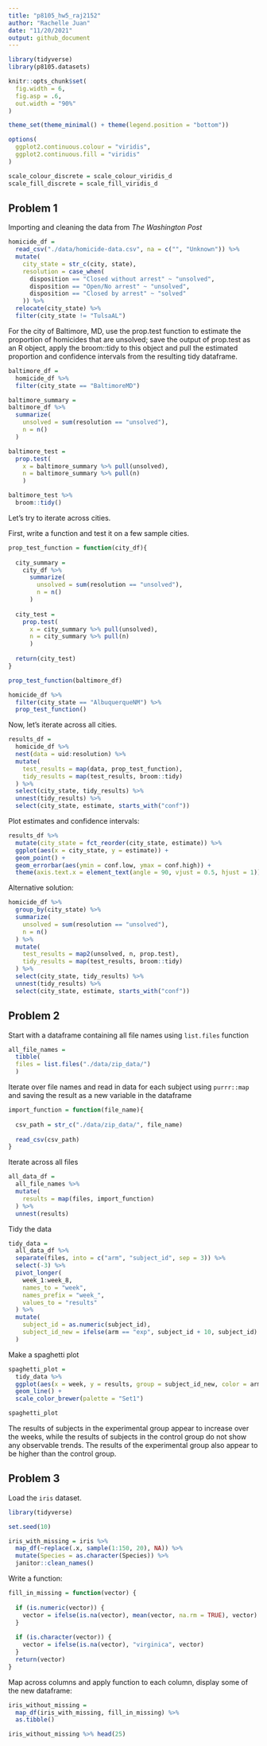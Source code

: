 ```yaml
---
title: "p8105_hw5_raj2152"
author: "Rachelle Juan"
date: "11/20/2021"
output: github_document
---
```


```r
library(tidyverse)
library(p8105.datasets)

knitr::opts_chunk$set(
  fig.width = 6,
  fig.asp = .6,
  out.width = "90%"
)

theme_set(theme_minimal() + theme(legend.position = "bottom"))

options(
  ggplot2.continuous.colour = "viridis",
  ggplot2.continuous.fill = "viridis"
)

scale_colour_discrete = scale_colour_viridis_d
scale_fill_discrete = scale_fill_viridis_d
```

## Problem 1

Importing and cleaning the data from _The Washington Post_
```r
homicide_df = 
  read_csv("./data/homicide-data.csv", na = c("", "Unknown")) %>% 
  mutate(
    city_state = str_c(city, state),
    resolution = case_when(
      disposition == "Closed without arrest" ~ "unsolved",
      disposition == "Open/No arrest" ~ "unsolved",
      disposition == "Closed by arrest" ~ "solved"
    )) %>% 
  relocate(city_state) %>% 
  filter(city_state != "TulsaAL")
```

For the city of Baltimore, MD, use the prop.test function to estimate the proportion of homicides that are unsolved; save the output of prop.test as an R object, apply the broom::tidy to this object and pull the estimated proportion and confidence intervals from the resulting tidy dataframe.
```r
baltimore_df =
  homicide_df %>% 
  filter(city_state == "BaltimoreMD")

baltimore_summary = 
baltimore_df %>% 
  summarize(
    unsolved = sum(resolution == "unsolved"),
    n = n()
  )

baltimore_test = 
  prop.test(
    x = baltimore_summary %>% pull(unsolved), 
    n = baltimore_summary %>% pull(n)
    )

baltimore_test %>% 
  broom::tidy()
```


Let's try to iterate across cities.

First, write a function and test it on a few sample cities.

```r
prop_test_function = function(city_df){
  
  city_summary = 
    city_df %>% 
      summarize(
        unsolved = sum(resolution == "unsolved"),
        n = n()
      )
  
  city_test = 
    prop.test(
      x = city_summary %>% pull(unsolved), 
      n = city_summary %>% pull(n)
      )
  
  return(city_test)
}

prop_test_function(baltimore_df)

homicide_df %>% 
  filter(city_state == "AlbuquerqueNM") %>% 
  prop_test_function()
```

Now, let's iterate across all cities.

```r
results_df =
  homicide_df %>% 
  nest(data = uid:resolution) %>% 
  mutate(
    test_results = map(data, prop_test_function),
    tidy_results = map(test_results, broom::tidy)
  ) %>% 
  select(city_state, tidy_results) %>% 
  unnest(tidy_results) %>% 
  select(city_state, estimate, starts_with("conf"))
```

Plot estimates and confidence intervals:

```r
results_df %>% 
  mutate(city_state = fct_reorder(city_state, estimate)) %>% 
  ggplot(aes(x = city_state, y = estimate)) +
  geom_point() +
  geom_errorbar(aes(ymin = conf.low, ymax = conf.high)) +
  theme(axis.text.x = element_text(angle = 90, vjust = 0.5, hjust = 1))
```

Alternative solution:
```r
homicide_df %>% 
  group_by(city_state) %>% 
  summarize(
    unsolved = sum(resolution == "unsolved"),
    n = n()
  ) %>% 
  mutate(
    test_results = map2(unsolved, n, prop.test),
    tidy_results = map(test_results, broom::tidy)
  ) %>% 
  select(city_state, tidy_results) %>% 
  unnest(tidy_results) %>% 
  select(city_state, estimate, starts_with("conf"))
```


## Problem 2

Start with a dataframe containing all file names using `list.files` function
```r
all_file_names =
  tibble(
  files = list.files("./data/zip_data/")
  )
```

Iterate over file names and read in data for each subject using `purrr::map` and saving the result as a new variable in the dataframe
```r
import_function = function(file_name){
  
  csv_path = str_c("./data/zip_data/", file_name)
  
  read_csv(csv_path)
}
```

Iterate across all files
```r
all_data_df =
  all_file_names %>% 
  mutate(
    results = map(files, import_function)
  ) %>% 
  unnest(results)
```

Tidy the data
```r
tidy_data =
  all_data_df %>% 
  separate(files, into = c("arm", "subject_id", sep = 3)) %>% 
  select(-3) %>% 
  pivot_longer(
    week_1:week_8,
    names_to = "week",
    names_prefix = "week_",
    values_to = "results"
  ) %>% 
  mutate(
    subject_id = as.numeric(subject_id),
    subject_id_new = ifelse(arm == "exp", subject_id + 10, subject_id)
  )
```

Make a spaghetti plot
```r
spaghetti_plot = 
  tidy_data %>% 
  ggplot(aes(x = week, y = results, group = subject_id_new, color = arm)) +
  geom_line() +
  scale_color_brewer(palette = "Set1") 

spaghetti_plot
```

The results of subjects in the experimental group appear to increase over the weeks, while the results of subjects in the control group do not show any observable trends. The results of the experimental group also appear to be higher than the control group.  


## Problem 3

Load the `iris` dataset.
```r
library(tidyverse)

set.seed(10)

iris_with_missing = iris %>% 
  map_df(~replace(.x, sample(1:150, 20), NA)) %>%
  mutate(Species = as.character(Species)) %>% 
  janitor::clean_names()
```

Write a function:
```r
fill_in_missing = function(vector) {
  
  if (is.numeric(vector)) {
    vector = ifelse(is.na(vector), mean(vector, na.rm = TRUE), vector)
  }
  
  if (is.character(vector)) {
    vector = ifelse(is.na(vector), "virginica", vector)
  }
  return(vector)
}
```

Map across columns and apply function to each column, display some of the new dataframe:
```r
iris_without_missing =
  map_df(iris_with_missing, fill_in_missing) %>% 
  as.tibble()

iris_without_missing %>% head(25)
```
